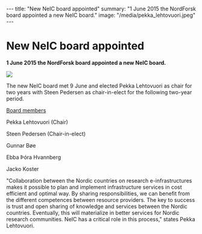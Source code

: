 ---
title: "New NeIC board appointed"
summary: "1 June 2015 the NordForsk board appointed a new NeIC board."
image: "/media/pekka_lehtovuori.jpeg"
---
= New NeIC board appointed =

'''1 June 2015 the NordForsk board appointed a new NeIC board.'''

<img class="smallpic" src="/media/pekka_lehtovuori.jpeg">

The new NeIC board met 9 June and elected Pekka Lehtovuori as chair for two years with Steen Pedersen as chair-in-elect for the following two-year period.

<a href="/about/organisation/the-neic-organisation">Board members</a>

Pekka Lehtovuori (Chair)

Steen Pedersen (Chair-in-elect)

Gunnar Bøe

Ebba Þóra Hvannberg

Jacko Koster

"Collaboration between the Nordic countries on research e-infrastructures makes it possible to plan and implement infrastructure services in cost efficient and optimal way. By sharing responsibilities, we can benefit from the different competences between resource providers. The key to success is trust and open sharing of knowledge and services between the Nordic countries. Eventually, this will materialize in better services for Nordic research communities. NeIC has a critical role in this process," states Pekka Lehtovuori.
